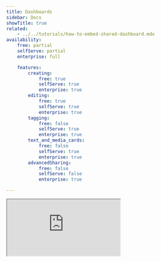 ```yaml
---
title: Dashboards
sidebar: Docs
showTitle: true
related:
    - ../../tutorials/how-to-embed-shared-dashboard.mdx
availability:
    free: partial
    selfServe: partial
    enterprise: full

    features:
        creating:
            free: true
            selfServe: true
            enterprise: true
        editing:
            free: true
            selfServe: true
            enterprise: true
        tagging:
            free: false
            selfServe: true
            enterprise: true
        text_and_media_cards:
            free: false
            selfServe: true
            enterprise: true
        advancedSharing:
            free: false
            selfServe: false
            enterprise: true

---
```


<iframe
    src="https://www.youtube-nocookie.com/embed/2jQco8hEvTI?start=441"
    className="rounded shadow-xl"
/>

You can create dashboard panels to display information you are collecting with PostHog. It will be the first thing you see when you log on so that you can easily access the most important performance metrics in your product.

Dashboard panels can be created from any tab in 'Insights', and they can be tables, line charts, funnels, and pie charts.

## Creating a dashboard

<FeatureAvailability availability={_frontmatter.availability.features.creating} />

1. Click on 'Dashboards' in the left hand navigation and then 'New Dashboard'
1. You can create a dashboard from a list of [available templates](/templates), or select **Blank Dashboard** to start from scratch
1. Name your dashboard, add some optional details if desired
1. Your dashboard will be empty - click **+ New insight** to create an insight to add
1. There are several types of Insight you can now create - [Trends](/docs/user-guides/trends), [Funnels](/docs/user-guides/funnels), [Retention](/docs/user-guides/retention), [Paths](/docs/user-guides/paths), and [Lifecycle](/docs/user-guides/lifecycle)
1. Click 'Save & add to dashboard' when you've created your insight

If you already have some insights set up, an alternative approach is to click 'Add to dashboard' in any insight. Insights can appear on multiple Dashboards at the same time.

## Editing a dashboard

<FeatureAvailability availability={_frontmatter.availability.features.editing} />

With your dashboard created, you can now view and edit it. In the main dashboard view, you can:

-   Change the name and add a description
-   Add tags
-   Set a refresh interval

Click '...' to bring up additional options:

-   Select 'Edit layout' to drag and resize panels and click 'Done editing' when finished
-   'Go full screen' is great for presenting your dashboard
-   You can also pin, duplicate or delete your dashboard

## Adding text and media to dashboards

<FeatureAvailability availability={_frontmatter.availability.features.text_and_media_cards} />

On paid plans, text cards can be added to dashboards alongside insights. These allow you to add text and external images to add context to your dashboards. With [object storage](/docs/runbook/services/minio) enabled you can drag and drop images onto the cards to upload images and gifs to your text cards.

## Tagging a dashboard

<FeatureAvailability availability={_frontmatter.availability.features.tagging} />

On paid plans, tags can be added to dashboards to help better organize them. These tags can be added or removed by any member within a project.

## Sharing a dashboard

Click 'Share' in the top right corner. You can:

-   With the [Teams add-on](/pricing), you can configure sharing to only give edit access to certain members within a project. Dashboards can be shared either by members with administrator privileges or by the dashboard creator.
-   Create a link to share your dashboard publicly or embed your dashboard on a website. Read more about this in our [sharing and embedding docs](/docs/product-analytics/sharing).

## Further reading

Want to know more about what's possible with Dashboards in PostHog? Try these tutorials:

-   [How to embed a shared dashboard in a web page](/tutorials/how-to-embed-shared-dashboard)

Want more? Check our [full list of PostHog tutorials](/tutorials).
